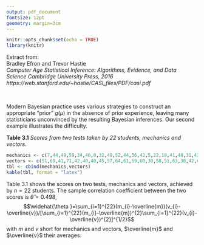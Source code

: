 ```yaml
---
output: pdf_document
fontsize: 12pt
geometry: margin=3cm
---
```



```r
knitr::opts_chunk$set(echo = TRUE)
library(knitr)
```


Extract from:  
Bradley Efron and Trevor Hastie  
*Computer Age Statistical Inference: Algorithms, Evidence, and Data Science  Cambridge University Press, 2016  
https://web.stanford.edu/~hastie/CASI_files/PDF/casi.pdf*

&nbsp;
&nbsp;
&nbsp;
  
  
  

Modern Bayesian practice uses various strategies to construct an appropriate “prior” $g(\mu)$ in the absence of prior experience, leaving many statisticians unconvinced by the resulting Bayesian inferences. Our second example illustrates the difficulty.

**Table 3.1** *Scores from two tests taken by 22 students, mechanics and vectors.*

```r
mechanics <- c(7,44,49,59,34,46,0,32,49,52,44,36,42,5,22,18,41,48,31,42,46,63)
vectors <- c(51,69,41,71,42,40,40,45,57,64,61,59,60,30,58,51,63,38,42,69,49,63)
tbl <- cbind(mechanics,vectors)
kable(tbl, format = "latex")

```


Table 3.1 shows the scores on two tests, mechanics and vectors, achieved by $n=22$ students. The sample correlation coefficient between the two scores is $\widehat{\theta}=0.498$,
$$\widehat{\theta }=\sum_{i=1}^{22}(m_{i}-\overline{m})(v_{i}-\overline{v})/[\sum_{i=1}^{22}(m_{i}-\overline{m})^{2}\sum_{i=1}^{22}(v_{i}-\overline{v})^{2}]^{1/2}$$
with $m$ and $v$ short for mechanics and vectors, $\overline{m}$ and $\overline{v}$ their averages.







